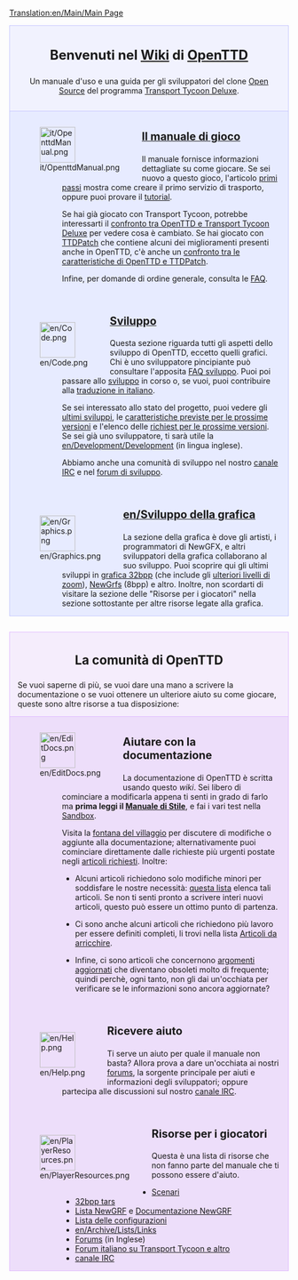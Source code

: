 [[Translation:en/Main/Main Page]]

<div style="background-color: #f1f2fe; border: 1px solid #c7c8fe; margin: 0; padding: 1em 1em 1em 1em; text-align:center">
<div style="font-size:1.7em; font-weight:bold">Benvenuti nel [http://it.wikipedia.org/wiki/Wiki Wiki] di <span class="plainlinks">[http://www.openttd.org/ OpenTTD]</span> </div>
Un manuale d'uso e una guida per gli sviluppatori del clone [http://www.opensource.org/ Open Source] del programma [[it/Archive/OpenTTD/Transport Tycoon Deluxe|Transport Tycoon Deluxe]].
</div>
<div style="background-color: #E7EBFF; border: 1px solid #c7c8fe; border-top:none; padding: 1em 1em 0em 1em; margin-bottom:2em">
<div style="float:left">[[File:it/OpenttdManual.png|64px]]</div>
<div style="margin-left:80px; margin-bottom:4em">
<div style="font-size:1.4em; font-weight:bold">[[it/Manual/OpenTTD|Il manuale di gioco]]</div>
Il manuale fornisce informazioni dettagliate su come giocare. Se sei nuovo a questo gioco, l'articolo [[it/primi passi|primi passi]] mostra come creare il primo servizio di trasporto, oppure puoi provare il [[it/tutorial|tutorial]].

Se hai già giocato con Transport Tycoon, potrebbe interessarti il [[it/Archive/OpenTTD/Differenze rispetto a TTD|confronto tra OpenTTD e Transport Tycoon Deluxe]] per vedere cosa è cambiato. Se hai giocato con [[it/Archive/OpenTTD/TTDPatch|TTDPatch]] che contiene alcuni dei miglioramenti presenti anche in OpenTTD, c'è anche un [[it/confronto tra le caratteristiche di OpenTTD e TTDPatch|confronto tra le caratteristiche di OpenTTD e TTDPatch]].

Infine, per domande di ordine generale, consulta le [[it/Archive/Community/FAQ|FAQ]].
</div>

<div style="float:left">[[File:en/Code.png|64px]]</div>
<div style="margin-left:80px; margin-bottom:4em">
<div style="font-size:1.4em; font-weight:bold">[[it/Sviluppo|Sviluppo]]</div>
Questa sezione riguarda tutti gli aspetti dello sviluppo di OpenTTD, eccetto quelli grafici. Chi è uno sviluppatore pincipiante può consultare l'apposita [[en/FAQ sviluppo|FAQ sviluppo]]. Puoi poi passare allo [[it/sviluppo|sviluppo]] in corso o, se vuoi, puoi contribuire alla [[it/Internazionalizzazione|traduzione in italiano]]. 

Se sei interessato allo stato del progetto, puoi vedere gli [[it/Sviluppi recenti e attuali|ultimi sviluppi]], le [[it/roadmap|caratteristiche previste per le prossime versioni]] e l'elenco delle [[it/caratteristiche richieste|richiest per le prossime versioni]]. Se sei già uno sviluppatore, ti sarà utile la [[en/Development/Development]] (in lingua inglese).

Abbiamo anche una comunità di sviluppo nel nostro [[en/Development/IRC channel|canale IRC]] e nel [http://www.tt-forums.net/viewforum.php?f=33 forum di sviluppo].
</div>

<div style="float:left">[[File:en/Graphics.png|64px]]</div>
<div style="margin-left:80px; margin-bottom:1em; min-height:64px">
<div style="font-size:1.4em; font-weight:bold">[[en/Sviluppo della grafica]]</div>
La sezione della grafica è dove gli artisti, i programmatori di NewGFX, e altri sviluppatori della grafica collaborano al suo sviluppo. Puoi scoprire qui gli ultimi sviluppi in [[en/Archive/Old 32bpp/32bit Graphics Development|grafica 32bpp]] (che include gli [[en/Community/NewGRF/Playing with 32 bpp graphics|ulteriori livelli di zoom]]), [[en/NewGRF Documentation|NewGrfs]] (8bpp) e altro. Inoltre, non scordarti di visitare la sezione delle "Risorse per i giocatori" nella sezione sottostante per altre risorse legate alla grafica.
</div>

</div>

<div style="background-color: #F5EDFC; border: 1px solid #E1BBFF; margin: 0; padding: 1em 1em 0em 1em;">
<div style="font-size:1.6em; font-weight:bold; text-align:center">La comunità di OpenTTD</div>
Se vuoi saperne di più, se vuoi dare una mano a scrivere la documentazione o se vuoi ottenere un ulteriore aiuto su come giocare, queste sono altre risorse a tua disposizione:
</div>

<div style="background-color: #EDDEFA; border: 1px solid #E1BBFF; border-top:none; padding: 1em 1em 0em 1em;">

<div style="float:left">[[File:en/EditDocs.png|64px]]</div>
<div style="margin-left:80px; margin-bottom:4em">
<div style="font-size:1.4em; font-weight:bold">Aiutare con la documentazione</div>
La documentazione di OpenTTD è scritta usando questo ''wiki''. Sei libero di cominciare a modificarla appena ti senti in grado di farlo ma '''prima leggi il [[en/Main/Manual of Style|Manuale di Stile]]''', e fai i vari test nella [[en/Sandbox|Sandbox]].  

Visita la [[en/Archive/Community/Village Pump|fontana del villaggio]] per discutere di modifiche o aggiunte alla documentazione; alternativamente puoi cominciare direttamente dalle richieste più urgenti postate negli [[en/Requested Articles|articoli richiesti]]. Inoltre:

*Alcuni articoli richiedono solo modifiche minori per soddisfare le nostre necessità: [[:Category:en/To do|questa lista]] elenca tali articoli. Se non ti senti pronto a scrivere interi nuovi articoli, questo può essere un ottimo punto di partenza. 

*Ci sono anche alcuni articoli che richiedono più lavoro per essere definiti completi, li trovi nella lista [[:Category:en/Articles to be expanded|Articoli da arricchire]].

*Infine, ci sono articoli che concernono [[:Category:en/Current events|argomenti aggiornati]] che diventano obsoleti molto di frequente; quindi perchè, ogni tanto, non gli dai un'occhiata per verificare se le informazioni sono ancora aggiornate?
</div>

<div style="float:left">[[File:en/Help.png|64px]]</div>
<div style="margin-left:80px; margin-bottom:4em">
<div style="font-size:1.4em; font-weight:bold">Ricevere aiuto</div>
Ti serve un aiuto per quale il manuale non basta? Allora prova a dare un'occhiata ai nostri [http://www.tt-forums.net/viewforum.php?f=55 forums], la sorgente principale per aiuti e informazioni degli sviluppatori; oppure partecipa alle discussioni sul nostro [[en/Development/IRC channel|canale IRC]].
</div>

<div style="float:left">[[File:en/PlayerResources.png|64px]]</div>
<div style="margin-left:80px; margin-bottom:1em">
<div style="font-size:1.4em; font-weight:bold">Risorse per i giocatori</div>
Questa è una lista di risorse che non fanno parte del manuale che ti possono essere d'aiuto.
*[[en/Archive/Lists/List of player-made scenarios|Scenari]]
*[[en/Archive/Old 32bpp/List of downloadable 32 bpp tars|32bpp tars]]
*[[en/Community/NewGRF/NewGRF List|Lista NewGRF]] e [[en/NewGRF Documentation|Documentazione NewGRF]]
*[[en/Archive/Manual/Settings/Advanced Settings|Lista delle configurazioni]]
*[[en/Archive/Lists/Links]]
*[http://www.tt-forums.net/viewforum.php?f=55 Forums] (in Inglese)
*[http://wolf01.game-host.org/forum/index.php Forum italiano su Transport Tycoon e altro]
*[[en/Development/IRC channel|canale IRC]]
</div>
</div>